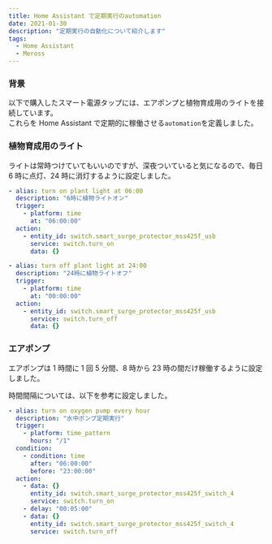 ```yaml
---
title: Home Assistant で定期実行のautomation
date: 2021-01-30
description: "定期実行の自動化について紹介します"
tags:
  - Home Assistant
  - Meross
---
```



### 背景

以下で購入したスマート電源タップには、エアポンプと植物育成用のライトを接続しています。  
これらを Home Assistant で定期的に稼働させる`automation`を定義しました。

<Microlink url="https://smartlife99.netlify.app/meross-スマート電源タップ-mss-425-fを購入しました" />

### 植物育成用のライト

ライトは常時つけていてもいいのですが、深夜ついていると気になるので、毎日 6 時に点灯、24 時に消灯するように設定しました。

```yaml:title=automatinos.yaml
- alias: turn on plant light at 06:00
  description: "6時に植物ライトオン"
  trigger:
    - platform: time
      at: "06:00:00"
  action:
    - entity_id: switch.smart_surge_protector_mss425f_usb
      service: switch.turn_on
      data: {}

- alias: turn off plant light at 24:00
  description: "24時に植物ライトオフ"
  trigger:
    - platform: time
      at: "00:00:00"
  action:
    - entity_id: switch.smart_surge_protector_mss425f_usb
      service: switch.turn_off
      data: {}
```

### エアポンプ

エアポンプは 1 時間に 1 回 5 分間、8 時から 23 時の間だけ稼働するように設定しました。

時間間隔については、以下を参考に設定しました。

<Microlink url="https://www.home-assistant.io/docs/automation/trigger/#time-pattern-trigger" />

```yaml:title=automations.yaml
- alias: turn on oxygen pump every hour
  description: "水中ポンプ定期実行"
  trigger:
    - platform: time_pattern
      hours: "/1"
  condition:
    - condition: time
      after: "06:00:00"
      before: "23:00:00"
  action:
    - data: {}
      entity_id: switch.smart_surge_protector_mss425f_switch_4
      service: switch.turn_on
    - delay: "00:05:00"
    - data: {}
      entity_id: switch.smart_surge_protector_mss425f_switch_4
      service: switch.turn_off
```
